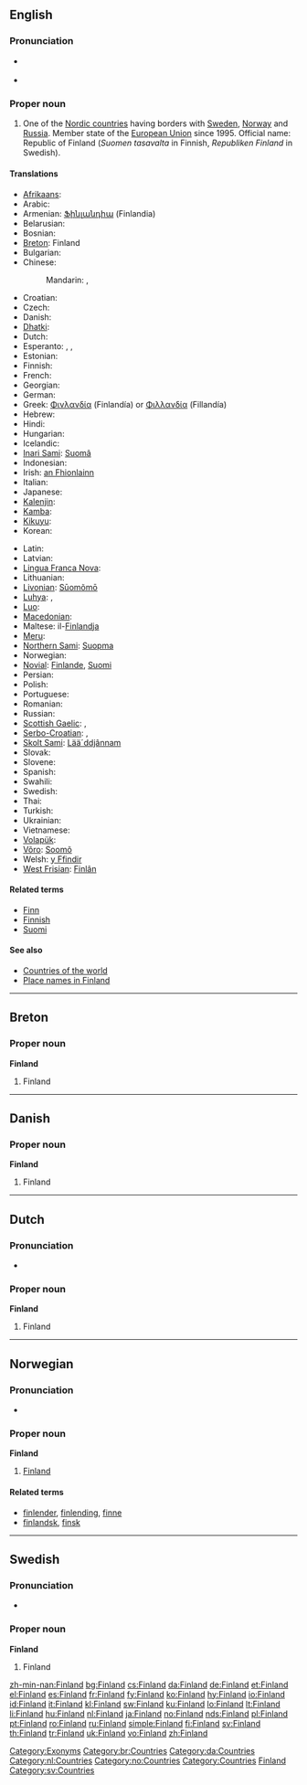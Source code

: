 ==English==
{{wikipedia}}

===Pronunciation===
* {{a|UK|US}} {{IPA|/ˈfɪn.lənd/}}
* {{audio|en-us-Finland.ogg|Audio (US)}}

===Proper noun===
{{en-proper noun}}

# One of the [[Nordic countries]] having borders with [[Sweden]], [[Norway]] and [[Russia]]. Member state of the [[European Union]] since 1995. Official name: Republic of Finland (''Suomen tasavalta'' in Finnish, ''Republiken Finland'' in Swedish).

====Translations====
{{trans-top|Finland}}
* [[Afrikaans]]: {{t-|af|Finland|xs=Afrikaans}}
* Arabic: {{t|ar|فنلندا|f|tr=finlanda|sc=Arab}}
* Armenian: [[Ֆինլանդիա]] (Finlandia)
* Belarusian: {{t|be|Фінляндыя|f|tr=Finljándyja|sc=Cyrl}}
* Bosnian: {{t-|bs|Finska|f}}
* [[Breton]]: Finland
* Bulgarian: {{t|bg|Финландия|f|tr=Finlándija|sc=Cyrl}}
* Chinese:
*: Mandarin: {{t|zh|芬蘭|sc=Hani}},  {{t|zh|芬兰|tr=Fēnlán|sc=Hani}}
* Croatian: {{t-|hr|Finska|f}}
* Czech: {{t+|cs|Finsko|n}}
* Danish: {{t+|da|Finland}}
* [[Dhatki]]: {{tø|mki|Finland}}
* Dutch: {{t+|nl|Finland}}
* Esperanto: {{t-|eo|Finlando|xs=Esperanto}}, {{t-|eo|Finnlando|xs=Esperanto}}, {{t-|eo|Suomio|xs=Esperanto}}
* Estonian: {{t+|et|Soome}}
* Finnish: {{t+|fi|Suomi}}
* French: {{t+|fr|Finlande|f}}
* Georgian: {{t|ka|ფინეთი|tr=pineti|sc=Geor|xs=Georgian}}
* German: {{t+|de|Finnland|n}}
* Greek: [[Φινλανδία]] (Finlandía) {{f}} or [[Φιλλανδία]] (Fillandía) {{f}}
* Hebrew: {{t|he|פינלנד|sc=Hebr}}
* Hindi: {{t|hi|फिनलैंड|tr=Finlaind|sc=Deva|xs=Hindi}}
* Hungarian: {{t+|hu|Finnország}}
* Icelandic: {{t+|is|Finnland|n}}
* [[Inari Sami]]: [[Suomâ]]
* Indonesian: {{t-|id|Finlandia|xs=Indonesian}}
* Irish: [[an Fhionlainn]] {{f}}
* Italian: {{t+|it|Finlandia|f}}
* Japanese: {{t+|ja|フィンランド|tr=Finrando|sc=Jpan}}
* [[Kalenjin]]: {{tø|kln|Finland}}
* [[Kamba]]: {{tø|kam|Finland}}
* [[Kikuyu]]: {{tø|ki|Finland}}
* Korean: {{t+|ko|핀란드|tr=Pillandeu|sc=Kore}}
{{trans-mid}}
* Latin: {{t|la|Finnia}}
* Latvian: {{t+|lv|Somija|f|xs=Latvian}}
* [[Lingua Franca Nova]]: {{tø|lfn|Suomi}}
* Lithuanian: {{t+|lt|Suomija|xs=Lithuanian}}
* [[Livonian]]: [[Sūomõmō]]
* [[Luhya]]: {{tø|luy|Finlandi}},  {{tø|luy|Finlandi}}
* [[Luo]]: {{tø|luo|Finland}}
* [[Macedonian]]: {{t|mk|Финска|f|tr=Fínska|sc=Cyrl}}
* Maltese: il-[[Finlandja]]
* [[Meru]]: {{tø|mer|Finland}}
* [[Northern Sami]]: [[Suopma]]
* Norwegian: {{t+|no|Finland}}
* [[Novial]]: [[Finlande]], [[Suomi]]
* Persian: {{t+|fa|فنلاند|sc=fa-Arab|xs=Persian}}
* Polish: {{t+|pl|Finlandia|f}}
* Portuguese: {{t+|pt|Finlândia}}
* Romanian: {{t+|ro|Finlanda|f}}
* Russian: {{t+|ru|Финляндия|f|tr=Finljándija|sc=Cyrl}}
* [[Scottish Gaelic]]: {{t-|gd|Fionnlainn|f|xs=Scottish Gaelic}}, {{t-|gd|Suòmaidh|f|xs=Scottish Gaelic}}
* [[Serbo-Croatian]]: {{t|sh|Финска|f|sc=Cyrl}},  {{t|sh|Finska|f|sc=Cyrl}}
* [[Skolt Sami]]: [[Lääˊddjânnam]]
* Slovak: {{t|sk|Fínsko|n}}
* Slovene: {{t+|sl|Finska|f}}
* Spanish: {{t+|es|Finlandia|f}}
* Swahili: {{t|sw|Ufini|xs=Swahili}}
* Swedish: {{t+|sv|Finland}}
* Thai: {{t|th|ประเทศฟินแลนด์|sc=Thai}}
* Turkish: {{t+|tr|Finlandiya}}
* Ukrainian: {{t|uk|Фінляндія|f|tr=Finljándija|sc=Cyrl}}
* Vietnamese: {{t|vi|Phần Lan|xs=Vietnamese}}
* [[Volapük]]: {{t|vo|Suomiyän|xs=Volapük}}
* [[Võro]]: [[Soomõ]]
* Welsh: [[y Ffindir]] {{m}}
* [[West Frisian]]: [[Finlân]]
{{trans-bottom}}

====Related terms====
* [[Finn]]
* [[Finnish]]
* [[Suomi]]

====See also====
* [[Appendix:Countries of the world|Countries of the world]]
* [[Appendix:Place names in Finland|Place names in Finland]]

[[Category:Exonyms]]

----

==Breton==

===Proper noun===
'''Finland'''

# Finland

[[Category:br:Countries]]

----

==Danish==

===Proper noun===
'''Finland'''

# Finland

[[Category:da:Countries]]

----

==Dutch==

===Pronunciation===
* {{a|NL}} {{audio|Nl-Finland.ogg|audio}}

===Proper noun===
'''Finland'''

# Finland

[[Category:nl:Countries]]

----

==Norwegian==

===Pronunciation===
* {{IPA|/fɪnlɑn/|lang=no}}

===Proper noun===
'''Finland'''

# [[#English|Finland]]

====Related terms====
* [[finlender]], [[finlending]], [[finne]]
* [[finlandsk]], [[finsk]]

[[Category:no:Countries]]

----

==Swedish==

===Pronunciation===
* {{audio|Sv-Finland.ogg|audio}}

===Proper noun===
'''Finland'''

# Finland

[[Category:Countries]]
[[Category:Finland| Finland]]
[[Category:sv:Countries]]

[[zh-min-nan:Finland]]
[[bg:Finland]]
[[cs:Finland]]
[[da:Finland]]
[[de:Finland]]
[[et:Finland]]
[[el:Finland]]
[[es:Finland]]
[[fr:Finland]]
[[fy:Finland]]
[[ko:Finland]]
[[hy:Finland]]
[[io:Finland]]
[[id:Finland]]
[[it:Finland]]
[[kl:Finland]]
[[sw:Finland]]
[[ku:Finland]]
[[lo:Finland]]
[[lt:Finland]]
[[li:Finland]]
[[hu:Finland]]
[[nl:Finland]]
[[ja:Finland]]
[[no:Finland]]
[[nds:Finland]]
[[pl:Finland]]
[[pt:Finland]]
[[ro:Finland]]
[[ru:Finland]]
[[simple:Finland]]
[[fi:Finland]]
[[sv:Finland]]
[[th:Finland]]
[[tr:Finland]]
[[uk:Finland]]
[[vo:Finland]]
[[zh:Finland]]